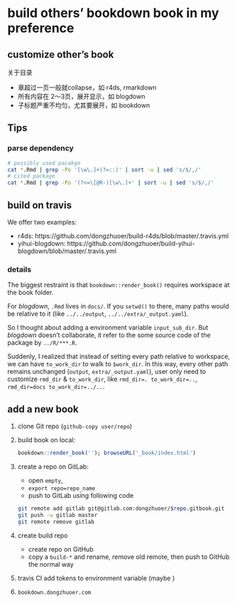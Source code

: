 # build others' bookdown book in my preference


## customize other's book

关于目录

  - 章超过一页一般就collapse，如 r4ds, rmarkdown
  - 所有内容在 2～3页，展开显示，如 blogdown
  - 子标题严重不均匀，尤其要展开，如 bookdown

## Tips

### parse dependency

```bash
# possibly used pacakge
cat *.Rmd | grep -Po '[\w\.]+(?=::)' | sort -u | sed 's/$/,/' 
# cited package
cat *.Rmd | grep -Po '(?<=\[@R-)[\w\.]+' | sort -u | sed 's/$/,/' 
```

## build on travis

We offer two examples:

- r4ds: https://github.com/dongzhuoer/build-r4ds/blob/master/.travis.yml
- yihui-blogdown: https://github.com/dongzhuoer/build-yihui-blogdown/blob/master/.travis.yml

### details

The biggest restraint is that `bookdown::render_book()` requires workspace at the book folder.

For _blogdown_, `.Rmd` lives in `docs/`. If you `setwd()` to there, many paths would be relative to it (like `../../output`, `../../extra/_output.yaml`). 

So I thought about adding a environment variable `input_sub_dir`. But _blogdown_ doesn't collaborate, it refer to the some source code of the package by `../R/***.R`.

Suddenly, I realized that instead of setting every path relative to workspace, we can have `to_work_dir` to walk to `$work_dir`. In this way, every other path remains unchanged (`output`, `extra/_output.yaml`), user only need to customize `rmd_dir` & `to_work_dir`, like `rmd_dir=. to_work_dir=..`, `rmd_dir=docs to_work_dir=../..`.

## add a new book


1. clone Git repo (`github-copy user/repo`)
1. build book on local: 
   ```r
   bookdown::render_book(''); browseURL('_book/index.html')
   ```
1. create a repo on GitLab: 
   - open `empty`, 
   - `export repo=repo_name`
   - push to GitLab using following code
   ```bash
   git remote add gitlab git@gitlab.com:dongzhuoer/$repo.gitbook.git
   git push -u gitlab master
   git remote remove gitlab
   ```
1. create build repo
   - create repo on GitHub
   - copy a `build-*` and rename, remove old remote, then push to GitHub the normal way

1. travis CI
   add tokens to environment variable (maybe )


1. `bookdown.dongzhuoer.com`